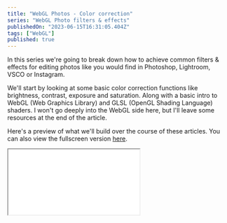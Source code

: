 ```yaml
---
title: "WebGL Photos - Color correction"
series: "WebGL Photo filters & effects"
publishedOn: "2023-06-15T16:31:05.404Z"
tags: ["WebGL"]
published: true
---
```


In this series we're going to break down how to achieve common filters & effects for editing photos like you would find in Photoshop, Lightroom, VSCO or Instagram.

We'll start by looking at some basic color correction functions like brightness, contrast, exposure and saturation. Along with a basic intro to WebGL (Web Graphics Library) and GLSL (OpenGL Shading Language) shaders. I won't go deeply into the WebGL side here, but I'll leave some resources at the end of the article.

Here's a preview of what we'll build over the course of these articles. You can also view the fullscreen version [here](/webgl-filters-and-effects).

<iframe title="WebGL Photo - filters & effects" src="/webgl-filters-and-effects?header=false&preview=true" />

### Basic WebGL concepts

WebGL is a JavaScript API for rendering high-performant interactive 3D and 2D graphics in the browser. It uses your system's **GPU** (Graphic Processing Unit) to compute your programs **in parallel** rather than the linear fashion of the CPU. 

WebGL enables us to **send data to** and **run programs (shaders)** on the GPU. This series will focus on a type of shader program know as a **fragment shader**. A fragment shader will **run once for each pixel on the rendered image**. These shader programs run in parallel so you can't have any shared state between them.

Shader programs are written in a C inspired language called GLSL (OpenGL Shading Language). Graphics cards are extremely fast and have many mathematical functions built in that GLSL enables us to take advantage of from our shader programs.

We pass in data to our fragment shader as a **Uniform**. A Uniform is a variable that is the same for every fragment shader in a render pass. As this series will focus on editing an image, we'll pass this into our shader program as a special kind of Uniform know as a **Texture**. Textures are WebGL's built in support for images. We'll store the image data as a 2x2 matrix (row x colums) of vec4 color (rgba) values for each pixel cell.

A brief recap:
- **Shader**: a program that runs on the GPU, as opposed to the CPU
- **Fragment shader**: a program (on the GPU) that runs for every pixel in your image in parallel 
- **Uniform**: a variable that is the same for every fragment shader in a render pass
- **Texture**: webgl's built in support for images

### GLSL colors
Colors in GLSL are a 4 value vector, containing the red, green, blue, alpha channels. These map to the rgba values you know in CSS, but are 0.0 to 1.0 instead of 0 to 255.

Black in CSS: `rgba(0, 0, 0, 255);` <br/>
Black in GLSL: `vec4(0.0, 0.0, 0.0, 1.0);` 

White in CSS: `rgba(255, 255, 255, 255);` <br/>
White in GLSL: `vec4(1.0, 1.0, 1.0, 1.0);`

## Our foundational shader

The foundations of our shader lie in a few inputs `uniform`s and one color value `output`. Let's have a quick look then I'll break it down.

```glsl
#version 300 es
precision highp float;

uniform vec2 u_resolution;
uniform sampler2D u_image;

out vec4 outColor;

void main() {
  vec2 uv = gl_FragCoord.xy/u_resolution;

  vec4 texel = texture(u_image, uv);
  outColor = texel; 
}
```

Starting from the top we have `#version 300 es`, this tells WebGL which version of GLSL our shader is written in. This is quite important as there are many breaking changes between version `100` and `300`. The `precision` value tells our program how what precision of floating points to use. This is how many digits the floating points have, or in other word how much data can be stored from calculation.

We pass our image in as a uniform `u_image`, which we can read with glsl's `texture` function. We also need the resolution (width and height) of our canvas to correctly map our image data to our canvas size, passing this into the `texture` function.

The `texture` function outputs a `texel`, a texture element rather than a pixel. We can then simple assign this to our `outColor` and we are done. 

This program doesn't do much at the moment. It simply outputs the image we pass in, as we can see below.

<WebGLFilters step="Intro" />

## Brightness

To increase the brightness of our image we'll want to increase our color value by adding the same amount to each `rgb` value.

```glsl
vec4 brightness(vec4 color) {
  // Update only rgb values
  vec3 rgb = color.rgb + value;
  return vec4(rgb, color.a);
}
```

<WebGLFilters step="Brightness" />

## Exposure

To update the exposure we want to multiply, instead of adding to each `rgb` value by the same amount. This changes the brightness of our image by it's current luminosity (the strength of the individual texel). As multiplying a zero value outputs another zero we need to increase our original value by 1.0.

```glsl
vec4 exposure(vec4 color) {
  // Update only rgb values
  vec3 rgb = (1.0 + color.rgb) * color;
  return vec4(rgb, color.a);
}
```

<WebGLFilters step="Exposure" />

## Contrast

This is the contrast between the highs and lows of your image. So to increase the contrast we need to increase the range between the higher and lower values. We increase values over 0.5, while decreasing values under 0.5.

```glsl
vec4 contrast(vec4 color, float value) {
  // Update only rgb values
  vec3 rgb = 0.5 + (1.0 + value) * (color.rgb - 0.5);
  return vec4(rgb, color.a);
}
```

<WebGLFilters step="Contrast" />

## Saturation

Saturation is the "colorfulness" of an image. The more saturated an image is the more colorful it appear, in contrast to a null, subded image. 

When we increase the saturation we increase the contrast between the `rgb` channels of a texel. Meaning a fully saturate texels would be one of 3 values `vec4(1, 0, 0, 1)` ,  `vec3(0, 1, 0, 1)`  or  `vec4(0, 0, 1, 1)`.

To create a desaturated (black and white or grayscale) image we can take the average of the channels.

```glsl
vec4 desaturated(vec4 color) {
  vec4 luminance = vec4(color.r + color.g + color.b / 3.0);
  return vec4(vec3(luminance), 1.0);
}
```

However the human eye doesn't perceive the luminosity of each color channel in the linear fashion as our WebGL value ranges. We need to adapt our rgb values by a factor that has been setout by the Web Content Accessibility Guidelines (WCAG) section on [relative luminance](https://www.w3.org/TR/WCAG21/#dfn-relative-luminance);


```glsl
vec4 desaturated(vec4 color) {
  // sRGB colorspace luminosity factor
  vec3 lumFactor = vec3(0.2126, 0.7152, 0.0722);
  vec3 rgb = vec3(dot(color, luminosityFactor));
  return vec4(rgb, color.a);
}

vec4 saturation(vec4 color, float value) {
  vec4 desaturated = desaturated(color);
  return mix(desaturated, color, 1.0 + value);
}
```

<WebGLFilters step="Saturation" />

## All together

<iframe title="WebGL Photo - filters & effects" src="/webgl-filters-and-effects?header=false&preview=true" />

With just these four functions we can start to edit our image quite dramatically and they give us the power to fix a lot of issues that can arise when taking photos.

But we're just getting started with what we can do with GLSL. In the next article we'll take a look at how to achieve some basic effects such as grain, pixelate and blur.

